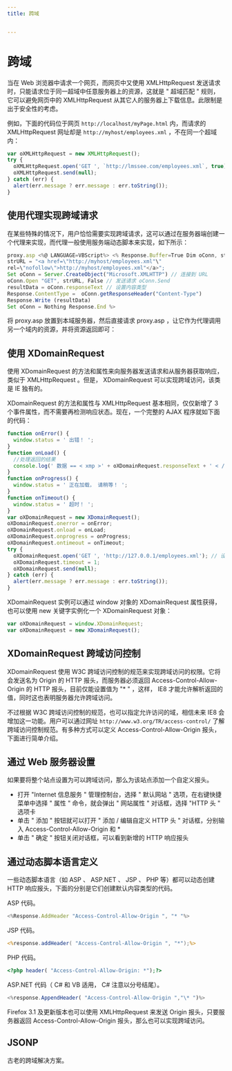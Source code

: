 ```yaml
---
title: 跨域


---
```


# 跨域

当在 Web 浏览器中请求一个网页，而网页中又使用 XMLHttpRequest 发送请求时，只能请求位于同一超域中任意服务器上的资源，这就是 " 超域匹配 " 规则，它可以避免网页中的 XMLHttpRequest
从其它人的服务器上下载信息。此限制是出于安全性的考虑。

例如，下面的代码位于网页 `http://localhost/myPage.html` 内，而请求的 XMLHttpRequest 网址却是 `http://myhost/employees.xml` ，不在同一个超域内：

```js
var oXMLHttpRequest = new XMLHttpRequest();
try {
  oXMLHttpRequest.open('GET ', `http://lmssee.com/employees.xml`, true);
  oXMLHttpRequest.send(null);
} catch (err) {
  alert(err.message ? err.message : err.toString());
}
```

## 使用代理实现跨域请求

在某些特殊的情况下，用户恰恰需要实现跨域请求，这可以通过在服务器端创建一个代理来实现，而代理一般使用服务端动态脚本来实现，如下所示：

```js
proxy.asp <%@ LANGUAGE=VBScript%> <% Response.Buffer=True Dim oConn, strURL // 指定 URL
strURL = "<a href=\"http://myhost/employees.xml"\"
rel=\"nofollow\">http://myhost/employees.xml"</a>";
Set oConn = Server.CreateObject("Microsoft.XMLHTTP") // 连接到 URL
oConn.Open "GET", strURL, False // 发送请求 oConn.Send
resultData = oConn.responseText // 设置内容类型
Response.ContentType =  oConn.getResponseHeader("Content-Type")
Response.Write (resultData)
Set oConn = Nothing Response.End %>
```

将 proxy.asp 放置到本域服务器，然后直接请求 proxy.asp ，让它作为代理调用另一个域内的资源，并将资源返回即可：

## 使用 XDomainRequest

使用 XDomainRequest 的方法和属性来向服务器发送请求和从服务器获取响应，类似于 XMLHttpRequest 。但是， XDomainRequest 可以实现跨域访问，该类是 IE 独有的。

XDomainRequest 的方法和属性与 XMLHttpRequest 基本相同，仅仅新增了 3 个事件属性，而不需要再检测响应状态。现在，一个完整的 AJAX 程序就如下面的代码：

```js
function onError() {
  window.status = ' 出错！ ';
}
function onLoad() {
  //处理返回的结果
  console.log(' 数据 == < xmp >' + oXDomainRequest.responseText + ' < /xmp> ');
}
function onProgress() {
  window.status = ' 正在加载， 请稍等！ ';
}
function onTimeout() {
  window.status = ' 超时！ ';
}
var oXDomainRequest = new XDomainRequest();
oXDomainRequest.onerror = onError;
oXDomainRequest.onload = onLoad;
oXDomainRequest.onprogress = onProgress;
oXDomainRequest.ontimeout = onTimeout;
try {
  oXDomainRequest.open('GET ', 'http://127.0.0.1/employees.xml'); // 设置请求超时时间，这里设一个较低值用于测试
  oXDomainRequest.timeout = 1;
  oXDomainRequest.send(null);
} catch (err) {
  alert(err.message ? err.message : err.toString());
}
```

XDomainRequest 实例可以通过 window 对象的 XDomainRequest 属性获得，也可以使用 new 关键字实例化一个 XDomainRequest 对象：

```js
var oXDomainRequest = window.XDomainRequest;
var oXDomainRequest = new XDomainRequest();
```

## XDomainRequest 跨域访问控制

XDomainRequest 使用 W3C 跨域访问控制的规范来实现跨域访问的权限。它将会发送名为 Origin 的 HTTP 报头，而服务器必须返回 Access-Control-Allow-Origin 的 HTTP
报头，目前仅能设置值为 "\* " ，这样， IE8 才能允许解析返回的值，同时这也表明服务器允许跨域访问。

不过根据 W3C 跨域访问控制的规范，也可以指定允许访问的域，相信未来 IE8 会增加这一功能。用户可以通过网址 `http://www.w3.org/TR/access-control/`
了解跨域访问控制规范。有多种方式可以定义 Access-Control-Allow-Origin 报头，下面进行简单介绍。

## 通过 Web 服务器设置

如果要将整个站点设置为可以跨域访问，那么为该站点添加一个自定义报头。

- 打开 "Internet 信息服务 " 管理控制台，选择 " 默认网站 " 选项，在右键快捷菜单中选择 " 属性 " 命令，就会弹出 " 网站属性 " 对话框，选择 "HTTP 头 " 选项卡
- 单击 " 添加 " 按钮就可以打开 " 添加 / 编辑自定义 HTTP 头 " 对话框，分别输入 Access-Control-Allow-Origin 和 \*
- 单击 " 确定 " 按钮关闭对话框，可以看到新增的 HTTP 响应报头

## 通过动态脚本语言定义

一些动态脚本语言（如 ASP 、 ASP.NET 、 JSP 、 PHP 等）都可以动态创建 HTTP 响应报头，下面的分别是它们创建默认内容类型的代码。

ASP 代码。

```js
<%Response.AddHeader "Access-Control-Allow-Origin ", "* "%>
```

JSP 代码。

```jsp
<%response.addHeader( "Access-Control-Allow-Origin ", "*");%>
```

PHP 代码。

```php
<?php header( "Access-Control-Allow-Origin: *");?>
```

ASP.NET 代码（ C# 和 VB 适用， C# 注意以分号结尾）。

```js
<%response.AppendHeader( "Access-Control-Allow-Origin ","\* ")%>
```

Firefox 3.1 及更新版本也可以使用 XMLHttpRequest 来发送 Origin 报头，只要服务器返回 Access-Control-Allow-Origin 报头，那么也可以实现跨域访问。

## JSONP

古老的跨域解决方案。

            